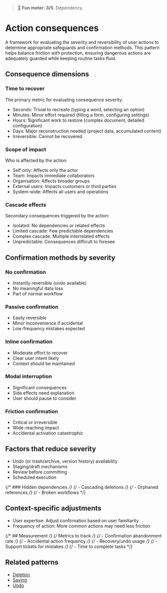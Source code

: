 
<Meta title="Patterns/Data operations/Action consequences" />

> 🤔 **Fun meter: 3/5**. Dependency.

# Action consequences

A framework for evaluating the severity and reversibility of user actions to determine appropriate safeguards and confirmation methods. This pattern helps balance friction with protection, ensuring dangerous actions are adequately guarded while keeping routine tasks fluid.

## Consequence dimensions

### Time to recover
The primary metric for evaluating consequence severity:
- Seconds: Trivial to recreate (typing a word, selecting an option)
- Minutes: Minor effort required (filling a form, configuring settings)
- Hours: Significant work to restore (complex document, detailed configuration)
- Days: Major reconstruction needed (project data, accumulated content)
- Irreversible: Cannot be recovered

### Scope of impact
Who is affected by the action:
- Self only: Affects only the actor
- Team: Impacts immediate collaborators
- Organisation: Affects broader groups
- External users: Impacts customers or third parties
- System-wide: Affects all users and operations

### Cascade effects
Secondary consequences triggered by the action:
- Isolated: No dependencies or related effects
- Limited cascade: Few predictable dependencies
- Complex cascade: Multiple interrelated effects
- Unpredictable: Consequences difficult to foresee

## Confirmation methods by severity

### No confirmation
- Instantly reversible (undo available)
- No meaningful data loss
- Part of normal workflow

### Passive confirmation
- Easily reversible
- Minor inconvenience if accidental
- Low-frequency mistakes expected

### Inline confirmation
- Moderate effort to recover
- Clear user intent likely
- Context should be maintained

### Modal interruption
- Significant consequences
- Side effects need explanation
- User should pause to consider

### Friction confirmation
- Critical or irreversible
- Wide-reaching impact
- Accidental activation catastrophic

## Factors that reduce severity

- Undo (or trash/archive, version history) availability
- Staging/draft mechanisms
- Review before committing
- Scheduled execution

{/* ### Hidden dependencies */}
{/* - Cascading deletions */}
{/* - Orphaned references */}
{/* - Broken workflows */}

## Context-specific adjustments
- User expertise: Adjust confirmation based on user familiarity
- Frequency of action: More common actions may need less friction

{/* ## Measurement */}
{/* Metrics to track */}
{/* - Confirmation abandonment rate */}
{/* - Accidental action frequency */}
{/* - Recovery/undo usage */}
{/* - Support tickets for mistakes */}
{/* - Time to complete tasks */}

## Related patterns

- [Deletion](../?path=/docs/patterns-states-deletion--docs)
- [Saving](../?path=/docs/patterns-data-operations-saving--docs)
- [Undo](../?path=/docs/patterns-undo--docs)